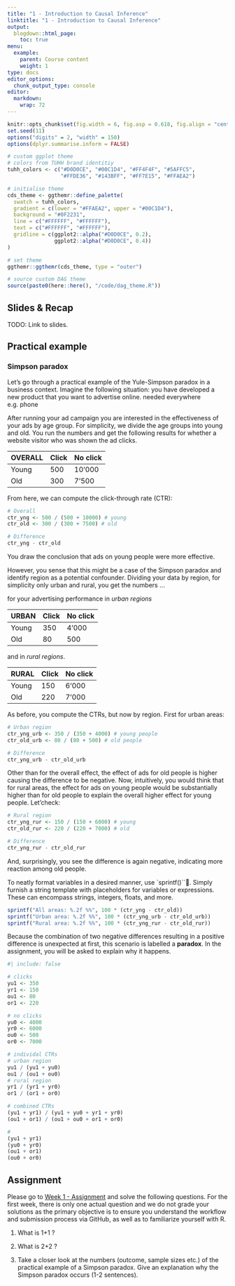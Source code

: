```yaml
---
title: "1 - Introduction to Causal Inference"
linktitle: "1 - Introduction to Causal Inference"
output:
  blogdown::html_page:
    toc: true
menu:
  example:
    parent: Course content
    weight: 1
type: docs
editor_options: 
  chunk_output_type: console
editor: 
  markdown: 
    wrap: 72
---
```


```r
knitr::opts_chunk$set(fig.width = 6, fig.asp = 0.618, fig.align = "center", fig.retina = 3, out.width = "75%")
set.seed(11)
options("digits" = 2, "width" = 150)
options(dplyr.summarise.inform = FALSE)

# custom ggplot theme
# colors from TUHH brand identitiy
tuhh_colors <- c("#D0D0CE", "#00C1D4", "#FF4F4F", "#5AFFC5",
                 "#FFDE36", "#143BFF", "#FF7E15", "#FFAEA2")

# initialise theme
cds_theme <- ggthemr::define_palette(
  swatch = tuhh_colors,
  gradient = c(lower = "#FFAEA2", upper = "#00C1D4"),
  background = "#0F2231",
  line = c("#FFFFFF", "#FFFFFF"),
  text = c("#FFFFFF", "#FFFFFF"),
  gridline = c(ggplot2::alpha("#D0D0CE", 0.2), 
               ggplot2::alpha("#D0D0CE", 0.4))
)

# set theme
ggthemr::ggthemr(cds_theme, type = "outer")

# source custom DAG theme
source(paste0(here::here(), "/code/dag_theme.R"))
```

## Slides & Recap

TODO: Link to slides.

## Practical example

### Simpson paradox

Let's go through a practical example of the Yule-Simpson paradox in a business context.
Imagine the following situation: you have developed a new product that you want to advertise online.
needed everywhere e.g. phone

After running your ad campaign you are interested in the effectiveness of your ads by age group.
For simplicity, we divide the age groups into young and old. 
You run the numbers and get the following results for whether a website visitor who was shown the ad clicks.


| OVERALL | Click | No click |
|---------|-------|----------|
| Young   | 500   | 10'000   |
| Old     | 300   | 7'500    |

From here, we can compute the click-through rate (CTR):

```r
# Overall
ctr_yng <- 500 / (500 + 10000) # young
ctr_old <- 300 / (300 + 7500) # old

# Difference
ctr_yng - ctr_old
```

You draw the conclusion that ads on young people were more effective.

However, you sense that this might be a case of the Simpson paradox and identify region as a potential confounder.
Dividing your data by region, for simplicity only urban and rural, you get the numbers ...

for your advertising performance in *urban regions*


| URBAN | Click | No click |
|-------|-------|----------|
| Young | 350   | 4'000    |
| Old   | 80    | 500      |

and in *rural regions*.

| RURAL | Click | No click |
|-------|-------|----------|
| Young | 150   | 6'000    |
| Old   | 220   | 7'000    |

As before, you compute the CTRs, but now by region. First for urban areas:

```r
# Urban region
ctr_yng_urb <- 350 / (350 + 4000) # young people
ctr_old_urb <- 80 / (80 + 500) # old people

# Difference
ctr_yng_urb - ctr_old_urb
```

Other than for the overall effect, the effect of ads for old people is higher causing the difference to be negative. Now, intuitively, you would think that for rural areas, the effect for ads on young people would be substantially higher than for old people to explain the overall higher effect for young people. Let'check:

```r
# Rural region
ctr_yng_rur <- 150 / (150 + 6000) # young
ctr_old_rur <- 220 / (220 + 7000) # old

# Difference
ctr_yng_rur - ctr_old_rur
```

And, surprisingly, you see the difference is again negative, indicating more reaction among old people.

::: callout-note
To neatly format variables in a desired manner, use `sprintf()``. Simply furnish a string template with placeholders for variables or expressions. These can encompass strings, integers, floats, and more.
:::

```r
sprintf("All areas: %.2f %%", 100 * (ctr_yng - ctr_old))
sprintf("Urban area: %.2f %%", 100 * (ctr_yng_urb - ctr_old_urb))
sprintf("Rural area: %.2f %%", 100 * (ctr_yng_rur - ctr_old_rur))
```

Because the combination of two negative differences resulting in a positive difference is unexpected at first, this scenario is labelled a **paradox**. In the assignment, you will be asked to explain why it happens.

<!--
"When less effective treatment applied more frequently to less severe cases, it 
appears to be more effective."
Translated to our scenario: 
  - 'less effective treatment': young people because they are less reactive to 
  ads.
  - ' less severe cases': people in urban areas because they have a higher CTR.
Because there are more young people in urban areas, treating young people 
appears to be more effective in the overall analysis. However, when analyzed
by region, it shows that in fact, older people are more likely to react to an 
ad.
-->


```r
#| include: false

# clicks
yu1 <- 350
yr1 <- 150
ou1 <- 80
or1 <- 220

# no clicks
yu0 <- 4000
yr0 <- 6000
ou0 <- 500
or0 <- 7000

# individal CTRs
# urban region
yu1 / (yu1 + yu0)
ou1 / (ou1 + ou0)
# rural region
yr1 / (yr1 + yr0)
or1 / (or1 + or0)

# combined CTRs
(yu1 + yr1) / (yu1 + yu0 + yr1 + yr0)
(ou1 + or1) / (ou1 + ou0 + or1 + or0)

#
(yu1 + yr1)
(yu0 + yr0)
(ou1 + or1)
(ou0 + or0)

```

## Assignment

::: assignment
Please go to [Week 1 -
Assignment](https://classroom.github.com/a/qKNVakO4) and solve the
following questions. For the first week, there is only one actual
question and we do not grade your solutions as the primary objective is
to ensure you understand the workflow and submission process via GitHub,
as well as to familiarize yourself with R.

1.  What is 1+1 ?

2.  What is 2+2 ?

3.  Take a closer look at the numbers (outcome, sample sizes etc.) of
    the practical example of a Simpson paradox. Give an explanation why
    the Simpson paradox occurs (1-2 sentences).
:::
